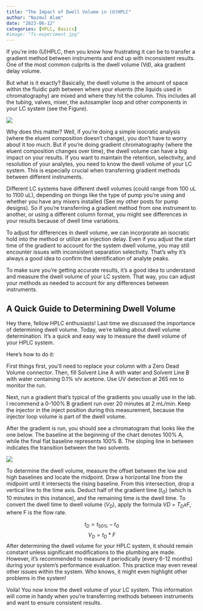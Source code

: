 ```yaml
---
title: "The Impact of Dwell Volume in (U)HPLC"
author: "Nazmul Alam"
date: "2023-06-12"
categories: [HPLC, Basics]
#image: "Ts-experiment.jpg"
---
```


If you're into (U)HPLC, then you know how frustrating it can be to transfer a gradient method between instruments and end up with inconsistent results. One of the most common culprits is the dwell volume (Vd), aka gradient delay volume.

But what is it exactly? Basically, the dwell volume is the amount of space within the fluidic path between where your eluents (the liquids used in chromatography) are mixed and where they hit the column. This includes all the tubing, valves, mixer, the autosampler loop and other components in your LC system (see the Figure).

![](system-components.png)

Why does this matter? Well, if you're doing a simple isocratic analysis (where the eluent composition doesn't change), you don't have to worry about it too much. But if you're doing gradient chromatography (where the eluent composition changes over time), the dwell volume can have a big impact on your results. If you want to maintain the retention, selectivity, and resolution of your analytes, you need to know the dwell volume of your LC system. This is especially crucial when transferring gradient methods between different instruments.

Different LC systems have different dwell volumes (could range from 100 uL to 1100 uL), depending on things like the type of pump you're using and whether you have any mixers installed (See my other posts for pump designs). So if you're transferring a gradient method from one instrument to another, or using a different column format, you might see differences in your results because of dwell time variations.

To adjust for differences in dwell volume, we can incorporate an isocratic hold into the method or utilize an injection delay. Even if you adjust the start time of the gradient to account for the system dwell volume, you may still encounter issues with inconsistent separation selectivity. That's why it's always a good idea to confirm the identification of analyte peaks.

To make sure you're getting accurate results, it's a good idea to understand and measure the dwell volume of your LC system. That way, you can adjust your methods as needed to account for any differences between instruments.

## A Quick Guide to Determining Dwell Volume

Hey there, fellow HPLC enthusiasts! Last time we discussed the importance of determining dwell volume. Today, we're talking about dwell volume determination. It's a quick and easy way to measure the dwell volume of your HPLC system.

Here's how to do it:

First things first, you'll need to replace your column with a Zero Dead Volume connector. Then, fill Solvent Line A with water and Solvent Line B with water containing 0.1% v/v acetone. Use UV detection at 265 nm to monitor the run.

Next, run a gradient that's typical of the gradients you usually use in the lab. I recommend a 0-100% B gradient run over 20 minutes at 2 mL/min. Keep the injector in the inject position during this measurement, because the injector loop volume is part of the dwell volume.

After the gradient is run, you should see a chromatogram that looks like the one below. The baseline at the beginning of the chart denotes 100% A, while the final flat baseline represents 100% B. The sloping line in between indicates the transition between the two solvents.

![](Dewell-time-how-to.png){fig-align="center"}

To determine the dwell volume, measure the offset between the low and high baselines and locate the midpoint. Draw a horizontal line from the midpoint until it intersects the rising baseline. From this intersection, drop a vertical line to the time axis. Deduct half of the gradient time ($t_G$) (which is 10 minutes in this instance), and the remaining time is the dwell time. To convert the dwell time to dwell volume ($V_D$), apply the formula $VD$ = $T_D x F$, where F is the flow rate.

$$
t_D = t_{50\%} - t_G
$$
$$
V_D = t_D * F
$$
After determining the dwell volume for your HPLC system, it should remain constant unless significant modifications to the plumbing are made. However, it's recommended to measure it periodically (every 6-12 months) during your system's performance evaluation. This practice may even reveal other issues within the system. Who knows, it might even highlight other problems in the system!

Voila! You now know the dwell volume of your LC system. This information will come in handy when you're transferring methods between instruments and want to ensure consistent results.

